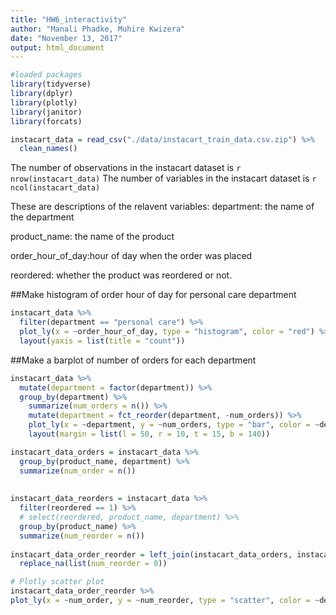 ```yaml
---
title: "HW6_interactivity"
author: "Manali Phadke, Muhire Kwizera"
date: "November 13, 2017"
output: html_document
---
```


```r
#loaded packages 
library(tidyverse)
library(dplyr)
library(plotly)
library(janitor)
library(forcats)

instacart_data = read_csv("./data/instacart_train_data.csv.zip") %>%
  clean_names()
```
The number of observations in the instacart dataset is `r nrow(instacart_data)`
The number of variables in the instacart dataset is `r ncol(instacart_data)`


These are descriptions of the relavent variables:
  department: the name of the department
  
  product_name: the name of the product
  
  order_hour_of_day:hour of day when the order was placed
  
  reordered: whether the product was reordered or not.
  
##Make histogram of order hour of day for personal care department
```r
instacart_data %>% 
  filter(department == "personal care") %>% 
  plot_ly(x = ~order_hour_of_day, type = "histogram", color = "red") %>% 
  layout(yaxis = list(title = "count"))
```

##Make a barplot of number of orders for each department
```r
instacart_data %>%
  mutate(department = factor(department)) %>%
  group_by(department) %>%
    summarize(num_orders = n()) %>%
    mutate(department = fct_reorder(department, -num_orders)) %>% 
    plot_ly(x = ~department, y = ~num_orders, type = "bar", color = ~department) %>%
    layout(margin = list(l = 50, r = 10, t = 15, b = 140))


```


```r
instacart_data_orders = instacart_data %>%
  group_by(product_name, department) %>%
  summarize(num_order = n())
  
  
instacart_data_reorders = instacart_data %>%
  filter(reordered == 1) %>%
  # select(reordered, product_name, department) %>%
  group_by(product_name) %>%
  summarize(num_reorder = n())
  
instacart_data_order_reorder = left_join(instacart_data_orders, instacart_data_reorders, by = "product_name") %>%
  replace_na(list(num_reorder = 0))

# Plotly scatter plot
instacart_data_order_reorder %>% 
plot_ly(x = ~num_order, y = ~num_reorder, type = "scatter", color = ~department)
```



